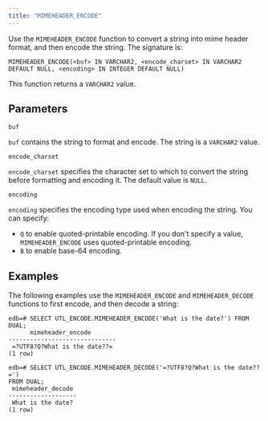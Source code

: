 ```yaml
---
title: "MIMEHEADER_ENCODE"
---
```


Use the `MIMEHEADER_ENCODE` function to convert a string into mime header format, and then encode the string. The signature is:

```text
MIMEHEADER_ENCODE(<buf> IN VARCHAR2, <encode_charset> IN VARCHAR2
DEFAULT NULL, <encoding> IN INTEGER DEFAULT NULL)
```

This function returns a `VARCHAR2` value.

## Parameters

`buf`

 `buf` contains the string to format and encode. The string is a `VARCHAR2` value.

`encode_charset`

 `encode_charset` specifies the character set to which to convert the string before formatting and encoding it. The default value is `NULL`.

`encoding`

 `encoding` specifies the encoding type used when encoding the string. You can specify:

-   `Q` to enable quoted-printable encoding. If you don't specify a value, `MIMEHEADER_ENCODE` uses quoted-printable encoding.
-   `B` to enable base-64 encoding.

## Examples

The following examples use the `MIMEHEADER_ENCODE` and `MIMEHEADER_DECODE` functions to first encode, and then decode a string:

```text
edb=# SELECT UTL_ENCODE.MIMEHEADER_ENCODE('What is the date?') FROM DUAL;
      mimeheader_encode
------------------------------
 =?UTF8?Q?What is the date??=
(1 row)

edb=# SELECT UTL_ENCODE.MIMEHEADER_DECODE('=?UTF8?Q?What is the date??=')
FROM DUAL;
 mimeheader_decode
-------------------
 What is the date?
(1 row)
```
